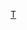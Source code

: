{{Navbox
| name  = 福爾摩斯回憶錄
| title =  [[柯南·道爾]]《[[福爾摩斯回憶錄]]》
| listclass = hlist
| list1 =
*《[[銀斑駒]]》
*《[[硬紙盒子]]》
*《[[黃色臉孔]]》
*《[[證券交易所的職員]]》
*《[[榮蘇號]]》
*《[[墨氏家族的成人禮]]》
*《[[瑞蓋特村之謎]]》
*《[[駝者]]》
*《[[住院病人]]》
*《[[希臘語譯員]]》
*《[[海軍協約]]》
*《[[最後一案]]》
| below =
《[[血字的研究]]》 - 《[[四簽名]]》 - 《[[福爾摩斯辦案記|冒險史]] 》- 《[[福爾摩斯回憶錄|回憶錄]]》 - 《[[巴斯克維爾的獵犬]] 》- 《[[福爾摩斯歸來記|歸來記]]》 - 《[[恐怖谷 (福爾摩斯)|恐怖谷]]》 - 《[[最後致意]]》 - 《[[福爾摩斯檔案簿|案件簿]]》

}}<noinclude>
[[Category:福爾摩斯探案|T]]
</noinclude>